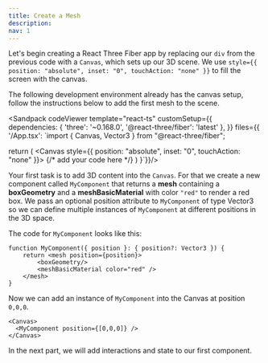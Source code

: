 ```yaml
---
title: Create a Mesh
description:
nav: 1
---
```


Let's begin creating a React Three Fiber app by replacing our `div` from the previous code with a `Canvas`, which sets up our 3D scene. We use `style={{ position: "absolute", inset: "0", touchAction: "none" }}` to fill the screen with the canvas.

The following development environment already has the canvas setup, follow the instructions below to add the first mesh to the scene.

<Sandpack codeViewer
  template="react-ts"
  customSetup={{
    dependencies: {
      'three': '~0.168.0',
      '@react-three/fiber': 'latest'
    },
  }}
  files={{
    '/App.tsx': `import { Canvas, Vector3 } from "@react-three/fiber";

  return (
    <Canvas style={{ position: "absolute", inset: "0", touchAction: "none" }}>
      {/* add your code here */}
    </Canvas>
  )
}`}}/>


Your first task is to add 3D content into the `Canvas`. For that we create a new component called `MyComponent` that returns a **mesh** containing a **boxGeometry** and a **meshBasicMaterial** with color `"red"` to render a red box. We pass an optional position attribute to `MyComponent` of type Vector3 so we can define multiple instances of `MyComponent` at different positions in the 3D space.

The code for `MyComponent` looks like this:
```tsx
function MyComponent({ position }: { position?: Vector3 }) {
    return <mesh position={position}>
        <boxGeometry/>
        <meshBasicMaterial color="red" />
    </mesh>
}
```

Now we can add an instance of `MyComponent` into the Canvas at position `0,0,0`.

```tsx
<Canvas>
  <MyComponent position={[0,0,0]} />
</Canvas>
```

In the next part, we will add interactions and state to our first component.